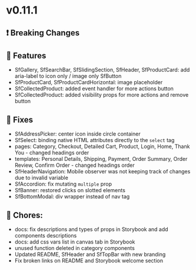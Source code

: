 
<Meta title="Releases/v0.11.x - Latest Minor/v0.11.1/Change log" />

# v0.11.1

## ❗ Breaking Changes


## 🚀 Features

- SfGallery, SfSearchBar, SfSlidingSection, SfHeader, SfProductCard: add aria-label to icon only / image only SfButton
- SfProductCard, SfProductCardHorizontal: image placeholder
- SfCollectedProduct: added event handler for more actions button
- SfCollectedProduct: added visibility props for more actions and remove button

## 🐛 Fixes

- SfAddressPicker: center icon inside circle container
- SfSelect: binding native HTML attributes directly to the `select` tag
- pages: Category, Checkout, Detailed Cart, Product, Login, Home, Thank You - changed headings order
- templates: Personal Details, Shipping, Payment, Order Summary, Order Review, Confirm Order - changed headings order
- SfHeaderNavigation: Mobile observer was not keeping track of changes due to invalid variable
- SfAccordion: fix mutating `multiple` prop
- SfBanner: restored clicks on slotted elements
- SfBottomModal: div wrapper instead of nav tag

## 🧹 Chores:

- docs: fix descriptions and types of props in Storybook and add components descriptions
- docs: add css vars list in canvas tab in Storybook
- unused function deleted in category components
- Updated README, SfHeader and SfTopBar with new branding
- Fix broken links on README and Storybook welcome section
